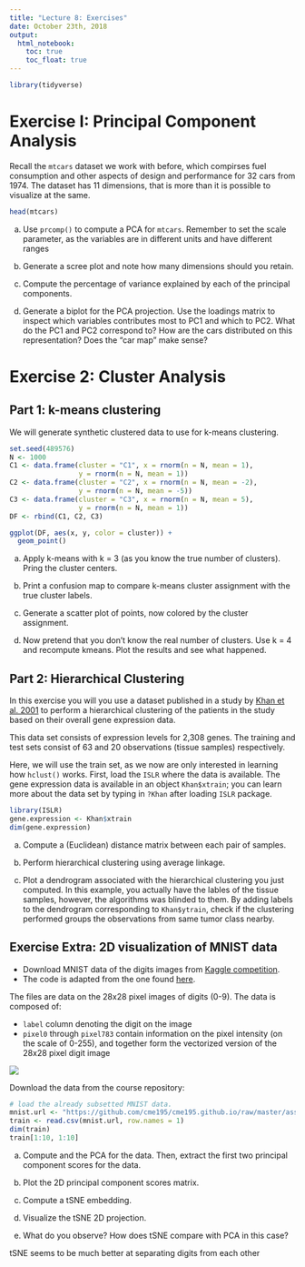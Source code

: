 ```yaml
---
title: "Lecture 8: Exercises"
date: October 23th, 2018
output: 
  html_notebook:
    toc: true
    toc_float: true
---
```


```r
library(tidyverse)
```


# Exercise I: Principal Component Analysis

Recall the `mtcars` dataset we work with before, which compirses fuel 
consumption and other aspects of design and performance for 32 cars from 1974.
The dataset has 11 dimensions, that is more than it is possible to visualize at 
the same.

```r
head(mtcars)
```

a. Use `prcomp()` to compute a PCA for `mtcars`. Remember to set the
scale parameter, as the variables are in different units and have different
ranges


b. Generate a scree plot and note how many dimensions should you retain.


c. Compute the percentage of variance explained by each of the principal
components.


d. Generate a biplot for the PCA projection. Use the loadings matrix to inspect
which variables contributes most to PC1 and which to PC2. What do the PC1 and
PC2 correspond to? How are the cars distributed on this representation?
Does the "car map" make sense?



# Exercise 2: Cluster Analysis

## Part 1: k-means clustering

We will generate synthetic clustered data to use for k-means clustering.

```r
set.seed(489576)
N <- 1000
C1 <- data.frame(cluster = "C1", x = rnorm(n = N, mean = 1),
                 y = rnorm(n = N, mean = 1))
C2 <- data.frame(cluster = "C2", x = rnorm(n = N, mean = -2), 
                 y = rnorm(n = N, mean = -5))
C3 <- data.frame(cluster = "C3", x = rnorm(n = N, mean = 5), 
                 y = rnorm(n = N, mean = 1))
DF <- rbind(C1, C2, C3)
```

```r
ggplot(DF, aes(x, y, color = cluster)) + 
  geom_point()
```

a. Apply k-means with k = 3 (as you know the true number of clusters).
Pring the cluster centers.


b. Print a confusion map to compare k-means cluster assignment with
the true cluster labels.


c. Generate a scatter plot of points, now colored by the cluster assignment.


d. Now pretend that you don't know the real number of clusters. Use k = 4
and recompute kmeans. Plot the results and see what happened.


## Part 2: Hierarchical Clustering

In this exercise you will you use a dataset published in a study by
[Khan et al. 2001](https://www.nature.com/articles/nm0601_673)
to perform a hierarchical clustering of the patients in the study based
on their overall gene expression data.

This data set consists of expression levels for 2,308 genes.
The training and test sets consist of 63 and 20 observations (tissue samples) 
respectively.

Here, we will use the train set, as we now are only interested in
learning how `hclust()` works. First, load the `ISLR` where the
data is available. The gene expression data is available in an object
`Khan$xtrain`; you can learn more about the data set by typing in `?Khan`
after loading `ISLR` package.

```r
library(ISLR)
gene.expression <- Khan$xtrain
dim(gene.expression)
```

a. Compute a (Euclidean) distance matrix between each pair of samples.


b. Perform hierarchical clustering using average linkage.


c. Plot a dendrogram associated with the hierarchical clustering you just
computed. In this example, you actually have the lables of the tissue samples,
however, the algorithms was blinded to them. By adding labels to the dendrogram
corresponding to `Khan$ytrain`, check if the clustering performed groups the 
observations from same tumor class nearby. 


## Exercise Extra: 2D visualization of MNIST data

* Download MNIST data of the digits images from 
[Kaggle competition](https://www.kaggle.com/c/digit-recognizer).
* The code is adapted from the one found [here](https://www.kaggle.com/gospursgo/digit-recognizer/clusters-in-2d-with-tsne-vs-pca/code). 

The files are data on the 28x28 pixel
images of digits (0-9). The data is composed of:

* `label` column denoting the digit on the image
* `pixel0` through `pixel783` contain information on the pixel intensity
(on the scale of 0-255), and together form the vectorized version of 
the 28x28 pixel digit image

![](../lectures/Lecture8-figure/mnistExamples.png)

Download the data from the course repository:

```r
# load the already subsetted MNIST data.
mnist.url <- "https://github.com/cme195/cme195.github.io/raw/master/assets/data/mnist_small.csv"
train <- read.csv(mnist.url, row.names = 1)
dim(train)
train[1:10, 1:10]
```

a. Compute and the PCA for the data. Then, extract the first two principal
component scores for the data.


b. Plot the 2D principal component scores matrix.


c. Compute a tSNE embedding.


d. Visualize the tSNE 2D projection.


e. What do you observe? How does tSNE compare with PCA in this case?

tSNE seems to be much better at separating digits from each other








